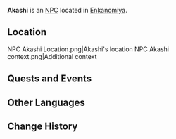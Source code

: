 {{Character Infobox
|type             = NPC
|deceased         = Past
|image            = NPC Akashi.png
|region           = Inazuma
|affiliation      = Enkanomiya
|affiliation2     = Shades of Tokoyo
}}
'''Akashi''' is an [[NPC]] located in [[Enkanomiya]].

==Location==
<gallery hideaddbutton="true" captionalign="center">
NPC Akashi Location.png|Akashi's location
NPC Akashi context.png|Additional context
</gallery>
<!--
==Profile==
===Personality===
===Appearance===
-->
==Quests and Events==
{{Quest Appearances}}

==Other Languages==
{{Other Languages|default_hidden = 1
|en      = Akashi
|zhs     = 明石
|zhs_rm  = Míngshí
|zht     = 明石
|zht_rm  = Míngshí
|ja      = 明石
|ja_rm   = Akashi
|ko      = 아카시
|ko_rm   = Akasi
|es      = Akashi
|fr      = Akashi
|ru      = Акаси
|th      = Akashi
|vi      = Akashi
|de      = Akashi
|id      = Akashi
|pt      = Akashi
}}

==Change History==
{{Change History|2.4}}
<!--
==References==
{{Reflist}}-->